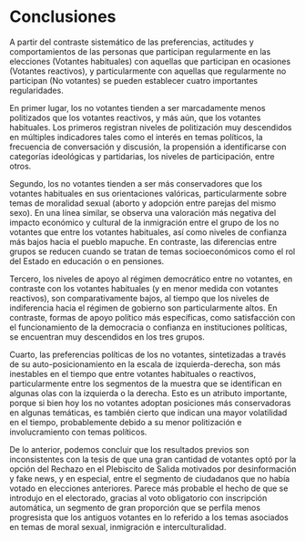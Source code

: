 
# Conclusiones

A partir del contraste sistemático de las preferencias, actitudes y comportamientos de las personas que participan regularmente en las elecciones (Votantes habituales) con aquellas que participan en ocasiones (Votantes reactivos), y particularmente con aquellas que regularmente no participan (No votantes) se pueden establecer cuatro importantes regularidades. 

En primer lugar, los no votantes tienden a ser marcadamente menos politizados que los votantes reactivos, y más aún, que los votantes habituales. Los primeros registran niveles de politización muy descendidos en múltiples indicadores tales como el interés en temas políticos, la frecuencia de conversación y discusión, la propensión a identificarse con categorías ideológicas y partidarias, los niveles de participación, entre otros. 

Segundo, los no votantes tienden a ser más conservadores que los votantes habituales en sus orientaciones valóricas, particularmente sobre temas de moralidad sexual (aborto y adopción entre parejas del mismo sexo). En una línea similar, se observa una valoración más negativa del impacto económico y cultural de la inmigración entre el grupo de los no votantes que entre los votantes habituales, así como niveles de confianza más bajos hacia el pueblo mapuche. En contraste, las diferencias entre grupos se reducen cuando se tratan de temas socioeconómicos como el rol del Estado en educación o en pensiones. 

Tercero, los niveles de apoyo al régimen democrático entre no votantes, en contraste con los votantes habituales (y en menor medida con votantes reactivos), son comparativamente bajos, al tiempo que los niveles de indiferencia hacia el régimen de gobierno son particularmente altos. En contraste, formas de apoyo político más específicas, como satisfacción con el funcionamiento de la democracia o confianza en instituciones políticas, se encuentran muy descendidos en los tres grupos.

Cuarto, las preferencias políticas de los no votantes, sintetizadas a través de su auto-posicionamiento en la escala de izquierda-derecha, son más inestables en el tiempo que entre votantes habituales o reactivos, particularmente entre los segmentos de la muestra que se identifican en algunas olas con la izquierda o la derecha. Esto es un atributo importante, porque si bien hoy los no votantes adoptan posiciones más conservadoras en algunas temáticas, es también cierto que indican una mayor volatilidad en el tiempo, probablemente debido a su menor politización e involucramiento con temas políticos.

De lo anterior, podemos concluir que los resultados previos son inconsistentes con la tesis de que una gran cantidad de votantes optó por la opción del Rechazo en el Plebiscito de Salida motivados por desinformación y fake news, y en especial, entre el segmento de ciudadanos que no había votado en elecciones anteriores. Parece más probable el hecho de que se introdujo en el electorado, gracias al voto obligatorio con inscripción automática, un segmento de gran proporción que se perfila menos progresista que los antiguos votantes en lo referido a los temas asociados en temas de moral sexual, inmigración e interculturalidad. 